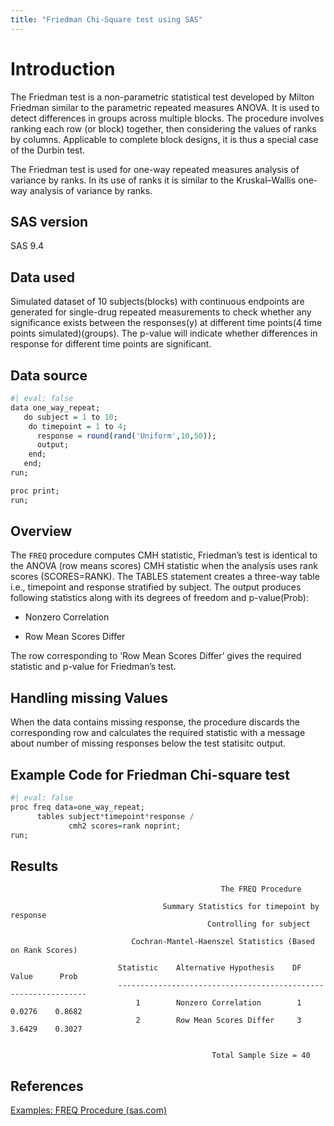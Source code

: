 ```yaml
---
title: "Friedman Chi-Square test using SAS"
---
```


# Introduction

The Friedman test is a non-parametric statistical test developed by Milton Friedman similar to the parametric repeated measures ANOVA. It is used to detect differences in groups across multiple blocks. The procedure involves ranking each row (or block) together, then considering the values of ranks by columns. Applicable to complete block designs, it is thus a special case of the Durbin test.

The Friedman test is used for one-way repeated measures analysis of variance by ranks. In its use of ranks it is similar to the Kruskal--Wallis one-way analysis of variance by ranks.

## SAS version

SAS 9.4

## Data used

Simulated dataset of 10 subjects(blocks) with continuous endpoints are generated for single-drug repeated measurements to check whether any significance exists between the responses(y) at different time points(4 time points simulated)(groups). The p-value will indicate whether differences in response for different time points are significant.

## Data source

```r
#| eval: false
data one_way_repeat;
   do subject = 1 to 10;
   	do timepoint = 1 to 4;
      response = round(rand('Uniform',10,50));
      output;
	end;
   end;
run;

proc print;
run;
```

## Overview

The `FREQ` procedure computes CMH statistic, Friedman's test is identical to the ANOVA (row means scores) CMH statistic when the analysis uses rank scores (SCORES=RANK). The TABLES statement creates a three-way table i.e., timepoint and response stratified by subject. The output produces following statistics along with its degrees of freedom and p-value(Prob):

-   Nonzero Correlation

-   Row Mean Scores Differ

The row corresponding to 'Row Mean Scores Differ' gives the required statistic and p-value for Friedman's test.

## Handling missing Values

When the data contains missing response, the procedure discards the corresponding row and calculates the required statistic with a message about number of missing responses below the test statisitc output.

## Example Code for Friedman Chi-square test

```r
#| eval: false
proc freq data=one_way_repeat;
      tables subject*timepoint*response / 
             cmh2 scores=rank noprint;
run;
```

## Results

```         
                                               The FREQ Procedure

                                  Summary Statistics for timepoint by response
                                            Controlling for subject

                           Cochran-Mantel-Haenszel Statistics (Based on Rank Scores)

                        Statistic    Alternative Hypothesis    DF       Value      Prob
                        ---------------------------------------------------------------
                            1        Nonzero Correlation        1      0.0276    0.8682
                            2        Row Mean Scores Differ     3      3.6429    0.3027


                                             Total Sample Size = 40
```

## References

[Examples: FREQ Procedure (sas.com)](https://support.sas.com/documentation/cdl/en/statug/63033/HTML/default/viewer.htm#statug_freq_sect033.htm)
